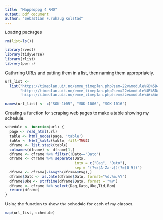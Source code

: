 ```yaml
---
title: "Mappeoppg 4 RMD"
output: pdf_document
author: "Sebastian Furuhaug Kolstad"
---
```


Loading packages

```r
rm(list=ls())

library(rvest)
library(tidyverse)
library(rlist)
library(purrr)
````

Gathering URLs and putting them in a list, then naming them appropriately.

```r
url_list <- 
  list("https://timeplan.uit.no/emne_timeplan.php?sem=22v&module%5B%5D=SOK-1005-1&week=1-20&View=list",
       "https://timeplan.uit.no/emne_timeplan.php?sem=22v&module%5B%5D=SOK-1006-1&week=1-20&View=list",
       "https://timeplan.uit.no/emne_timeplan.php?sem=22v&module%5B%5D=SOK-1016-1&week=1-20&View=list")

names(url_list) <- c("SOK-1005", "SOK-1006", "SOK-1016")
```


Creating a function for scraping web pages to make a table showing my schedule.

```r
schedule <- function(url) {
  page <- read_html(url)
  table <- html_nodes(page, 'table') 
  table <- html_table(table, fill=TRUE) 
  dframe <- list.stack(table) 
  colnames(dframe) <- dframe[1,]
  dframe <- dframe %>% filter(!Dato=="Dato")
  dframe <- dframe %>% separate(Dato, 
                                into = c("Dag", "Dato"), 
                                sep = "(?<=[A-Za-z])(?=[0-9])")
  dframe <- dframe[-length(dframe$Dag),]
  dframe$Dato <- as.Date(dframe$Dato, format="%d.%m.%Y")
  dframe$Uke <- strftime(dframe$Dato, format = "%V")
  dframe <- dframe %>% select(Dag,Dato,Uke,Tid,Rom)
  return(dframe)
}
```


Using the function to show the schedule for each of my classes.

```r
map(url_list, schedule)
```